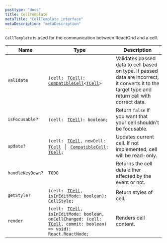 ```yaml
---
posttype: "docs"
title: CellTemplate
metaTitle: "CellTemplate interface"
metaDescription: "metaDescription"
---
```


`CellTemplate` is used for the communication between ReactGrid and a cell.


| Name             | Type | Description |
|-----------       | ---- | -------------|
| `validate`       | `(cell: ` [`TCell`](link)`): ` [`CompatibleCell`](link)`<`[`TCell`](link)`>`| Validates passed data to cell based on type. If passed data are incorrect, it converts it to the target type and return cell with correct data. |
| `isFocusable?`   | `(cell: ` [`TCell`](link)`): boolean;` | Return `false` if you want that your cell shouldn't be focusable. |
| `update?`        | `(cell: ` [`TCell`](link)`, newCell: ` [`TCell`](link) ` `\|` ` [`CompatibleCell`](link)`: ` [`TCell`](link)`;`| Updates current cell. If not implemented, cell will be read-only. |
| `handleKeyDown?` | `TODO` | Returns the cell data either affected by the event or not. |
| `getStyle?`      | `(cell: ` [`TCell`](link)`, isInEditMode: boolean): ` [`CellStyle`](link)`;`| Return styles of cell. |
| `render`         | `(cell: ` [`TCell`](link)`, isInEditMode: boolean, onCellChanged: (cell: ` [`TCell`](link)`, commit: boolean) => void): React.ReactNode;`| Renders cell content.  |
